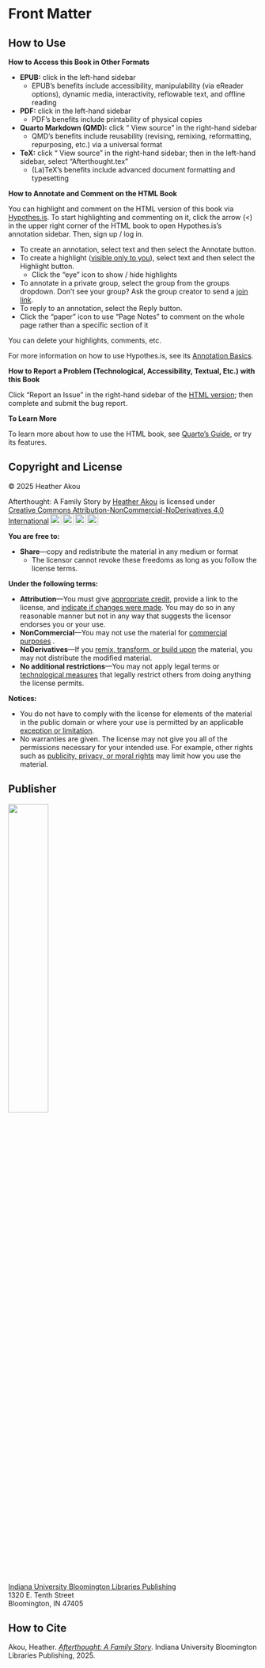 # Front Matter 

## How to Use

::: {.content-visible unless-format="pdf" unless-format="epub"}

**How to Access this Book in Other Formats**

- **EPUB:** click <i class="bi bi-download"></i> in the left-hand sidebar
    - EPUB's benefits include accessibility, manipulability (via eReader options), dynamic media, interactivity, reflowable text, and offline reading
- **PDF:** click <i class="bi bi-download"></i> in the left-hand sidebar
    - PDF's benefits include printability of physical copies
- **Quarto Markdown (QMD):** click "<i class="bi bi-github"></i> View source" in the right-hand sidebar
    - QMD's benefits include reusability (revising, remixing, reformatting, repurposing, etc.) via a universal format
- **TeX:** click "<i class="bi bi-github"></i> View source" in the right-hand sidebar; then in the left-hand sidebar, select "Afterthought.tex"
    - (La)TeX's benefits include advanced document formatting and typesetting 

**How to Annotate and Comment on the HTML Book**

You can highlight and comment on the HTML version of this book via [Hypothes.is](https://web.hypothes.is/). To start highlighting and commenting on it, click the arrow (<) in the upper right corner of the HTML book to open Hypothes.is's annotation sidebar. Then, sign up / log in. 

- To create an annotation, select text and then select the Annotate button.
- To create a highlight ([visible only to you](https://web.hypothes.is/help/why-are-highlights-private-by-default/)), select text and then select the Highlight button.
    - Click the "eye" icon to show / hide highlights
- To annotate in a private group, select the group from the groups dropdown. Don't see your group? Ask the group creator to send a [join link](https://web.hypothes.is/help/how-to-join-a-private-group/).
- To reply to an annotation, select the Reply button.
- Click the "paper" icon to use "Page Notes" to comment on the whole page rather than a specific section of it

You can delete your highlights, comments, etc. 

For more information on how to use Hypothes.is, see its [Annotation Basics](https://web.hypothes.is/help/annotation-basics/).  

:::

**How to Report a Problem (Technological, Accessibility, Textual, Etc.) with this Book**

Click "Report an Issue" in the right-hand sidebar of the [HTML version](https://iulibscholcomm.github.io/afterthought/); then complete and submit the bug report.  

::: {.content-visible unless-format="pdf" unless-format="epub"}

**To Learn More**

To learn more about how to use the HTML book, see [Quarto's Guide](https://quarto.org/docs/guide/), or try its features.

:::

::: {.content-visible unless-format="pdf"}

## Copyright and License

&copy; 2025 Heather Akou\

<p xmlns:cc="http://creativecommons.org/ns#" xmlns:dct="http://purl.org/dc/terms/"><span property="dct:title">Afterthought: A Family Story</span> by <a rel="cc:attributionURL dct:creator" property="cc:attributionName" href="https://www.heatherakou.net/">Heather Akou</a> is licensed under <a href="https://creativecommons.org/licenses/by-nc-nd/4.0/?ref=chooser-v1" target="_blank" rel="license noopener noreferrer" style="display:inline-block;">Creative Commons Attribution-NonCommercial-NoDerivatives 4.0 International<img style="height:22px!important;margin-left:3px;vertical-align:text-bottom;" src="https://mirrors.creativecommons.org/presskit/icons/cc.svg?ref=chooser-v1" alt="creative commons icon"><img style="height:22px!important;margin-left:3px;vertical-align:text-bottom;" src="https://mirrors.creativecommons.org/presskit/icons/by.svg?ref=chooser-v1" alt="attribution icon"><img style="height:22px!important;margin-left:3px;vertical-align:text-bottom;" src="https://mirrors.creativecommons.org/presskit/icons/nc.svg?ref=chooser-v1" alt="non-commercial icon"><img style="height:22px!important;margin-left:3px;vertical-align:text-bottom;" src="https://mirrors.creativecommons.org/presskit/icons/nd.svg?ref=chooser-v1" alt="no derivatives icon"></a></p>

**You are free to:**

- **Share**---copy and redistribute the material in any medium or format
    - The licensor cannot revoke these freedoms as long as you follow the license terms.  

**Under the following terms:**

- **Attribution**---You must give [appropriate credit](https://creativecommons.org/licenses/by-nc-nd/4.0/?ref=chooser-v1#ref-appropriate-credit), provide a link to the license, and [indicate if changes were made](https://creativecommons.org/licenses/by-nc-nd/4.0/?ref=chooser-v1#ref-indicate-changes). You may do so in any reasonable manner but not in any way that suggests the licensor endorses you or your use.  
- **NonCommercial**---You may not use the material for [commercial purposes](https://creativecommons.org/licenses/by-nc-nd/4.0/?ref=chooser-v1#ref-commercial-purposes) .
- **NoDerivatives**---If you [remix, transform, or build upon](https://creativecommons.org/licenses/by-nc-nd/4.0/?ref=chooser-v1#ref-some-kinds-of-mods) the material, you may not distribute the modified material.  
- **No additional restrictions**---You may not apply legal terms or [technological measures](https://creativecommons.org/licenses/by-nc-nd/4.0/?ref=chooser-v1#ref-technological-measures) that legally restrict others from doing anything the license permits.

**Notices:**

- You do not have to comply with the license for elements of the material in the public domain or where your use is permitted by an applicable [exception or limitation](https://creativecommons.org/licenses/by-nc-nd/4.0/?ref=chooser-v1#ref-exception-or-limitation).
- No warranties are given. The license may not give you all of the permissions necessary for your intended use. For example, other rights such as [publicity, privacy, or moral rights](https://creativecommons.org/licenses/by-nc-nd/4.0/?ref=chooser-v1#ref-publicity-privacy-or-moral-rights) may limit how you use the material.

## Publisher

![](images/iublpub_logo.png){fig-alt="Logo of Indiana University Bloomington Libraries Publishing" width="40%"}\

[Indiana University Bloomington Libraries Publishing](https://libraries.indiana.edu/publishing-grey-literature)\
1320 E. Tenth Street\
Bloomington, IN 47405

:::

## How to Cite

Akou, Heather. [*Afterthought: A Family Story*](https://doi.org/10.5967/rc90-k143). Indiana University Bloomington Libraries Publishing, 2025.
